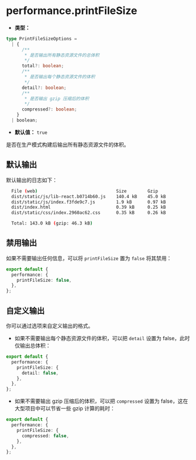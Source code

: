 # performance.printFileSize

- **类型：**

```ts
type PrintFileSizeOptions =
  | {
      /**
       * 是否输出所有静态资源文件的总体积
       */
      total?: boolean;
      /**
       * 是否输出每个静态资源文件的体积
       */
      detail?: boolean;
      /**
       * 是否输出 gzip 压缩后的体积
       */
      compressed?: boolean;
    }
  | boolean;
```

- **默认值：** `true`

是否在生产模式构建后输出所有静态资源文件的体积。

## 默认输出

默认输出的日志如下：

```bash
  File (web)                              Size        Gzip
  dist/static/js/lib-react.b0714b60.js    140.4 kB    45.0 kB
  dist/static/js/index.f3fde9c7.js        1.9 kB      0.97 kB
  dist/index.html                         0.39 kB     0.25 kB
  dist/static/css/index.2960ac62.css      0.35 kB     0.26 kB

  Total: 143.0 kB (gzip: 46.3 kB)
```

## 禁用输出

如果不需要输出任何信息，可以将 `printFileSize` 置为 `false` 将其禁用：

```ts
export default {
  performance: {
    printFileSize: false,
  },
};
```

## 自定义输出

你可以通过选项来自定义输出的格式。

- 如果不需要输出每个静态资源文件的体积，可以把 `detail` 设置为 false，此时仅输出总体积：

```ts
export default {
  performance: {
    printFileSize: {
      detail: false,
    },
  },
};
```

- 如果不需要输出 gzip 压缩后的体积，可以把 `compressed` 设置为 false，这在大型项目中可以节省一些 gzip 计算的耗时：

```ts
export default {
  performance: {
    printFileSize: {
      compressed: false,
    },
  },
};
```
